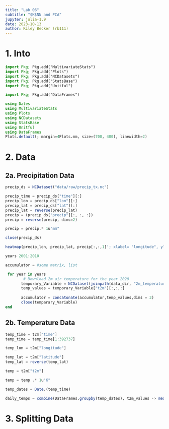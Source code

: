 ```yaml
---
title: "Lab 06"
subtitle: "$K$NN and PCA"
jupyter: julia-1.9
date: 2023-10-13
author: Riley Becker (rb111)
---
```


# 1. Into
```julia
import Pkg; Pkg.add("MultivariateStats")
import Pkg; Pkg.add("Plots")
import Pkg; Pkg.add("NCDatasets")
import Pkg; Pkg.add("StatsBase")
import Pkg; Pkg.add("Unitful")
```
```julia
import Pkg; Pkg.add("DataFrames")
```
```julia
using Dates
using MultivariateStats
using Plots
using NCDatasets
using StatsBase
using Unitful
using DataFrames
Plots.default(; margin=4Plots.mm, size=(700, 400), linewidth=2)
```

# 2. Data
## 2a. Precipitation Data
```julia
precip_ds = NCDataset("data/raw/precip_tx.nc")
```
```julia
precip_time = precip_ds["time"][:]
precip_lon = precip_ds["lon"][:]
precip_lat = precip_ds["lat"][:]
precip_lat = reverse(precip_lat)
precip = (precip_ds["precip"][:, :, :])
precip = reverse(precip, dims=2)
```
```julia
precip = precip.* 1u"mm"
```
```julia
close(precip_ds)
```
```julia
heatmap(precip_lon, precip_lat, precip[:,:,1]'; xlabel= "longitude", ylabel="Latitude", title= "Precipitation on $(precip_time[1])")
```

```julia
years 2001:2010

accumulator = #some matrix, list

 for year in years
        # Download 2m air temperature for the year 2020
       temporary_Variable = NCDataset(joinpath(data_dir, "2m_temperature_$year.nc"))
       temp_values = temporary_Variable["t2m"][:,:,:]
       
       accumulator = concatonate(accumulator,temp_values,dims = 3)
       close(temparary_Variable)
end


```
## 2b. Temperature Data
```julia
temp_time = t2m["time"]
temp_time = temp_time[1:392737]
```
```julia
temp_lon = t2m["longitude"]
```
```julia
temp_lat = t2m["latitude"]
temp_lat = reverse(temp_lat)
```
```julia
temp = t2m["t2m"]
```
```julia
temp = temp .* 1u"K"
```
```julia
temp_dates = Date.(temp_time)
```
```julia
daily_temps = combine(DataFrames.groupby(temp_dates), t2m_values -> mean(t2m_values))
```
# 3. Splitting Data

